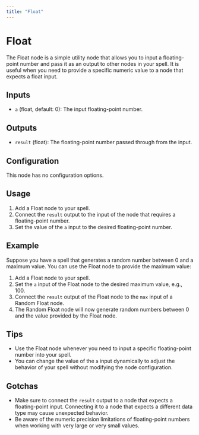 ```yaml
---
title: "Float"
---
```


# Float

The Float node is a simple utility node that allows you to input a floating-point number and pass it as an output to other nodes in your spell. It is useful when you need to provide a specific numeric value to a node that expects a float input.

## Inputs

- `a` (float, default: 0): The input floating-point number.

## Outputs

- `result` (float): The floating-point number passed through from the input.

## Configuration

This node has no configuration options.

## Usage

1. Add a Float node to your spell.
2. Connect the `result` output to the input of the node that requires a floating-point number.
3. Set the value of the `a` input to the desired floating-point number.

## Example

Suppose you have a spell that generates a random number between 0 and a maximum value. You can use the Float node to provide the maximum value:

1. Add a Float node to your spell.
2. Set the `a` input of the Float node to the desired maximum value, e.g., 100.
3. Connect the `result` output of the Float node to the `max` input of a Random Float node.
4. The Random Float node will now generate random numbers between 0 and the value provided by the Float node.

## Tips

- Use the Float node whenever you need to input a specific floating-point number into your spell.
- You can change the value of the `a` input dynamically to adjust the behavior of your spell without modifying the node configuration.

## Gotchas

- Make sure to connect the `result` output to a node that expects a floating-point input. Connecting it to a node that expects a different data type may cause unexpected behavior.
- Be aware of the numeric precision limitations of floating-point numbers when working with very large or very small values.